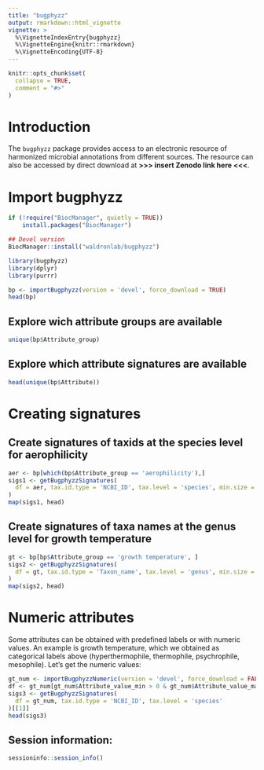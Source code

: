 ```yaml
---
title: "bugphyzz"
output: rmarkdown::html_vignette
vignette: >
  %\VignetteIndexEntry{bugphyzz}
  %\VignetteEngine{knitr::rmarkdown}
  %\VignetteEncoding{UTF-8}
---
```


```r
knitr::opts_chunk$set(
  collapse = TRUE,
  comment = "#>"
)
```

# Introduction

The `bugphyzz` package provides access to an electronic resource of 
harmonized microbial annotations from different sources. The resource can
also be accessed by direct download at **>>> insert Zenodo link here <<<**.

# Import bugphyzz

```r
if (!require("BiocManager", quietly = TRUE))
    install.packages("BiocManager")

## Devel version
BiocManager::install("waldronlab/bugphyzz")
```

```r
library(bugphyzz)
library(dplyr)
library(purrr)
```

```r
bp <- importBugphyzz(version = 'devel', force_download = TRUE)
head(bp)
```

## Explore wich attribute groups are available

```r
unique(bp$Attribute_group)
```

## Explore which attribute signatures are available

```r
head(unique(bp$Attribute))
```

# Creating signatures

## Create signatures of taxids at the species level for aerophilicity

```r
aer <- bp[which(bp$Attribute_group == 'aerophilicity'),]
sigs1 <- getBugphyzzSignatures(
  df = aer, tax.id.type = 'NCBI_ID', tax.level = 'species', min.size = 10
)
map(sigs1, head)
```

## Create signatures of taxa names at the genus level for growth temperature
```r
gt <- bp[bp$Attribute_group == 'growth temperature', ]
sigs2 <- getBugphyzzSignatures(
  df = gt, tax.id.type = 'Taxon_name', tax.level = 'genus', min.size = 10
)
map(sigs2, head)
```
# Numeric attributes

Some attributes can be obtained with predefined labels or with numeric
values. An example is growth temperature, which we obtained as categorical labels
above (hyperthermophile, thermophile, psychrophile, mesophile). Let's get
the numeric values:

```r
gt_num <- importBugphyzzNumeric(version = 'devel', force_download = FALSE)[[1]]
df <- gt_num[gt_num$Attribute_value_min > 0 & gt_num$Attribute_value_max < 25,]
sigs3 <- getBugphyzzSignatures(
  df = gt_num, tax.id.type = 'NCBI_ID', tax.level = 'species'
)[[1]]
head(sigs3)
```

## Session information:

```r
sessioninfo::session_info()
```
